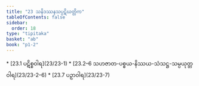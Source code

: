```yaml
---
title: "23 သနိဒဿနသပ္ပဋိဃတ္တိက"
tableOfContents: false
sidebar:
  order: 18
type: "tipitaka"
basket: "ab"
book: "p1-2"
---
```



<DynamicBreadcrumb />



<TableOfContents book="p1-2" section="23">
* [23.1 ပဋိစ္စဝါရ](23/23-1)
* [23.2–6 သဟဇာတ-ပစ္စယ-နိဿယ-သံသဋ္ဌ-သမ္ပယုတ္တဝါရ](23/23-2–6)
* [23.7 ပဉှာဝါရ](23/23-7)
</TableOfContents>
